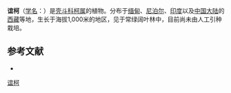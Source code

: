 {{Speciesbox
| name = 谊柯
| status = 
| status_system = 
| image =
| genus = Lithocarpus
| species = listeri
| authority = (King) Grierson et Long
}}

'''谊柯'''（[[学名|学名]]：{{lang|la|''Lithocarpus listeri''}}）是[[壳斗科|壳斗科]][[柯属|柯属]]的植物。分布于[[缅甸|缅甸]]、[[尼泊尔|尼泊尔]]、[[印度|印度]]以及[[中国大陆|中国大陆]]的[[西藏|西藏]]等地，生长于海拔1,000米的地区，见于常绿阔叶林中，目前尚未由人工引种栽培。

== 参考文献 ==
<div class="references-small">
* {{cite web|url=http://www.bioinfo.cn/db05/KmzwSpecies.php?action=view&id=7241|title=谊柯| work=《中国高等植物数据库全库》|publisher=中国科学院微生物研究所|author=昆明植物研究所|accessdate=2009-02-24|deadurl=yes| archiveurl=https://web.archive.org/web/20160305055610/http://www.bioinfo.cn/db05/KmzwSpecies.php?action=view&id=7241|archivedate=2016-03-05}}
</div>
{{Taxonbar|from=Q15227249}}
{{plant-stub}}
[[Category:柯属|谊柯]]